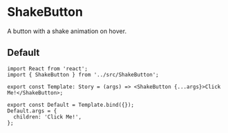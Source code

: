 
<Meta title="Buttons/ShakeButton" component={ShakeButton} />

# ShakeButton

A button with a shake animation on hover.

## Default

```tsx
import React from 'react';
import { ShakeButton } from '../src/ShakeButton';

export const Template: Story = (args) => <ShakeButton {...args}>Click Me!</ShakeButton>;

export const Default = Template.bind({});
Default.args = {
  children: 'Click Me!',
};
